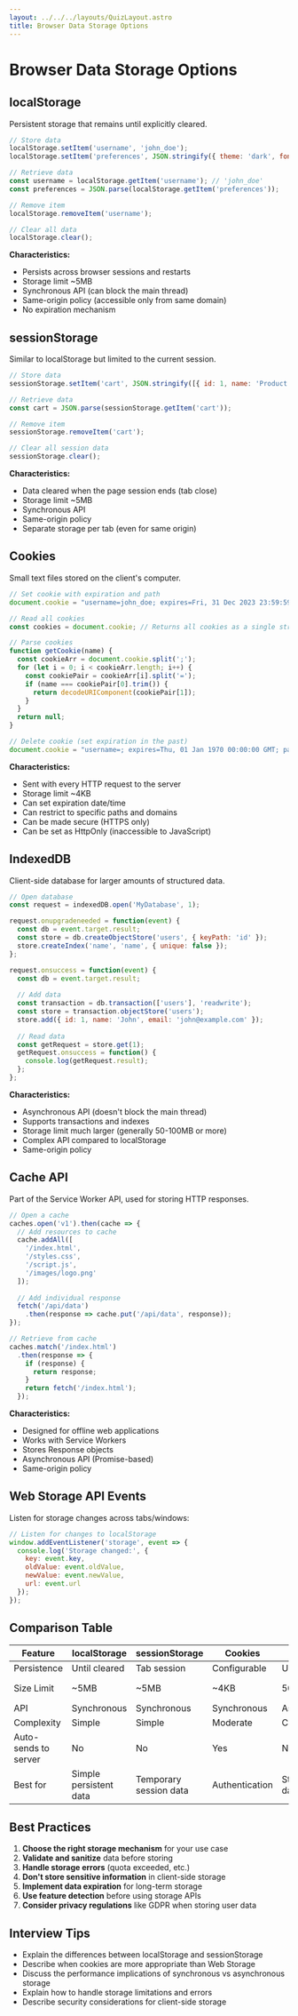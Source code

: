 ```yaml
---
layout: ../../../layouts/QuizLayout.astro
title: Browser Data Storage Options
---
```


# Browser Data Storage Options

## localStorage

Persistent storage that remains until explicitly cleared.

```javascript
// Store data
localStorage.setItem('username', 'john_doe');
localStorage.setItem('preferences', JSON.stringify({ theme: 'dark', fontSize: 14 }));

// Retrieve data
const username = localStorage.getItem('username'); // 'john_doe'
const preferences = JSON.parse(localStorage.getItem('preferences'));

// Remove item
localStorage.removeItem('username');

// Clear all data
localStorage.clear();
```

**Characteristics:**
- Persists across browser sessions and restarts
- Storage limit ~5MB
- Synchronous API (can block the main thread)
- Same-origin policy (accessible only from same domain)
- No expiration mechanism

## sessionStorage

Similar to localStorage but limited to the current session.

```javascript
// Store data
sessionStorage.setItem('cart', JSON.stringify([{ id: 1, name: 'Product', qty: 2 }]));

// Retrieve data
const cart = JSON.parse(sessionStorage.getItem('cart'));

// Remove item
sessionStorage.removeItem('cart');

// Clear all session data
sessionStorage.clear();
```

**Characteristics:**
- Data cleared when the page session ends (tab close)
- Storage limit ~5MB
- Synchronous API
- Same-origin policy
- Separate storage per tab (even for same origin)

## Cookies

Small text files stored on the client's computer.

```javascript
// Set cookie with expiration and path
document.cookie = "username=john_doe; expires=Fri, 31 Dec 2023 23:59:59 GMT; path=/; SameSite=Strict";

// Read all cookies
const cookies = document.cookie; // Returns all cookies as a single string

// Parse cookies
function getCookie(name) {
  const cookieArr = document.cookie.split(';');
  for (let i = 0; i < cookieArr.length; i++) {
    const cookiePair = cookieArr[i].split('=');
    if (name === cookiePair[0].trim()) {
      return decodeURIComponent(cookiePair[1]);
    }
  }
  return null;
}

// Delete cookie (set expiration in the past)
document.cookie = "username=; expires=Thu, 01 Jan 1970 00:00:00 GMT; path=/;";
```

**Characteristics:**
- Sent with every HTTP request to the server
- Storage limit ~4KB
- Can set expiration date/time
- Can restrict to specific paths and domains
- Can be made secure (HTTPS only)
- Can be set as HttpOnly (inaccessible to JavaScript)

## IndexedDB

Client-side database for larger amounts of structured data.

```javascript
// Open database
const request = indexedDB.open('MyDatabase', 1);

request.onupgradeneeded = function(event) {
  const db = event.target.result;
  const store = db.createObjectStore('users', { keyPath: 'id' });
  store.createIndex('name', 'name', { unique: false });
};

request.onsuccess = function(event) {
  const db = event.target.result;
  
  // Add data
  const transaction = db.transaction(['users'], 'readwrite');
  const store = transaction.objectStore('users');
  store.add({ id: 1, name: 'John', email: 'john@example.com' });
  
  // Read data
  const getRequest = store.get(1);
  getRequest.onsuccess = function() {
    console.log(getRequest.result);
  };
};
```

**Characteristics:**
- Asynchronous API (doesn't block the main thread)
- Supports transactions and indexes
- Storage limit much larger (generally 50-100MB or more)
- Complex API compared to localStorage
- Same-origin policy

## Cache API

Part of the Service Worker API, used for storing HTTP responses.

```javascript
// Open a cache
caches.open('v1').then(cache => {
  // Add resources to cache
  cache.addAll([
    '/index.html',
    '/styles.css',
    '/script.js',
    '/images/logo.png'
  ]);
  
  // Add individual response
  fetch('/api/data')
    .then(response => cache.put('/api/data', response));
});

// Retrieve from cache
caches.match('/index.html')
  .then(response => {
    if (response) {
      return response;
    }
    return fetch('/index.html');
  });
```

**Characteristics:**
- Designed for offline web applications
- Works with Service Workers
- Stores Response objects
- Asynchronous API (Promise-based)
- Same-origin policy

## Web Storage API Events

Listen for storage changes across tabs/windows:

```javascript
// Listen for changes to localStorage
window.addEventListener('storage', event => {
  console.log('Storage changed:', {
    key: event.key,
    oldValue: event.oldValue,
    newValue: event.newValue,
    url: event.url
  });
});
```

## Comparison Table

| Feature | localStorage | sessionStorage | Cookies | IndexedDB | Cache API |
|---------|-------------|----------------|---------|-----------|-----------|
| Persistence | Until cleared | Tab session | Configurable | Until cleared | Until cleared |
| Size Limit | ~5MB | ~5MB | ~4KB | 50MB+ | Based on disk space |
| API | Synchronous | Synchronous | Synchronous | Asynchronous | Asynchronous |
| Complexity | Simple | Simple | Moderate | Complex | Moderate |
| Auto-sends to server | No | No | Yes | No | No |
| Best for | Simple persistent data | Temporary session data | Authentication | Structured data | Offline assets |

## Best Practices

1. **Choose the right storage mechanism** for your use case
2. **Validate and sanitize** data before storing
3. **Handle storage errors** (quota exceeded, etc.)
4. **Don't store sensitive information** in client-side storage
5. **Implement data expiration** for long-term storage
6. **Use feature detection** before using storage APIs
7. **Consider privacy regulations** like GDPR when storing user data

## Interview Tips

- Explain the differences between localStorage and sessionStorage
- Describe when cookies are more appropriate than Web Storage
- Discuss the performance implications of synchronous vs asynchronous storage
- Explain how to handle storage limitations and errors
- Describe security considerations for client-side storage
